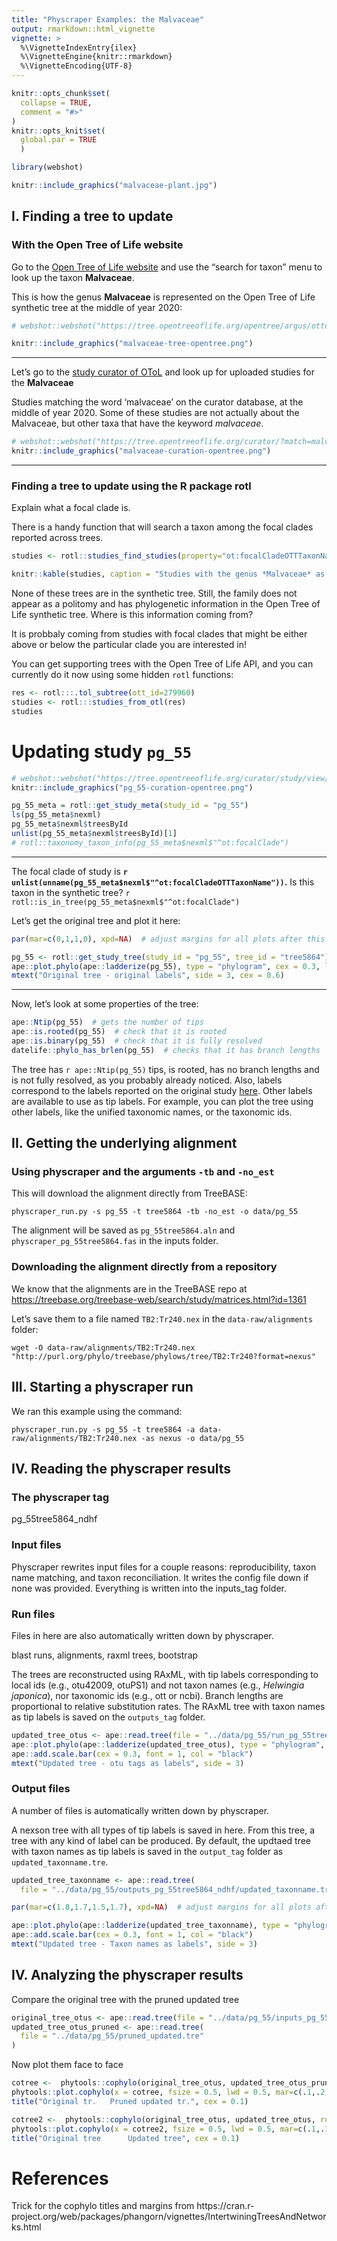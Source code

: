 ```yaml
---
title: "Physcraper Examples: the Malvaceae"
output: rmarkdown::html_vignette
vignette: >
  %\VignetteIndexEntry{ilex}
  %\VignetteEngine{knitr::rmarkdown}
  %\VignetteEncoding{UTF-8}
---
```


```r
knitr::opts_chunk$set(
  collapse = TRUE,
  comment = "#>"
)
knitr::opts_knit$set(
  global.par = TRUE
  )
```

```r
library(webshot)
```

```r
knitr::include_graphics("malvaceae-plant.jpg")
```

## I. Finding a tree to update

### With the Open Tree of Life website

Go to the [Open Tree of Life website](https://tree.opentreeoflife.org/opentree/argus/opentree12.3@ott93302) and use the "search for taxon" menu to look up the taxon **Malvaceae**.

This is how the genus **Malvaceae** is represented on the Open Tree of Life synthetic tree at the middle of year 2020:

```r
# webshot::webshot("https://tree.opentreeoflife.org/opentree/argus/ottol@279960/Malvaceae", file = "malvaceae-tree-opentree.png", delay = 1.5, zoom = 1, vwidth = 1400, vheight=1200)

knitr::include_graphics("malvaceae-tree-opentree.png")
```

***

Let's go to the [study curator of OToL](https://tree.opentreeoflife.org/curator) and look up for uploaded studies for the **Malvaceae**

Studies matching the word 'malvaceae' on the curator database, at the middle of year 2020. Some of these studies are not actually about the Malvaceae, but other taxa that have the keyword *malvaceae*.

```r
# webshot::webshot("https://tree.opentreeoflife.org/curator/?match=malvaceae", file = "malvaceae-curation-opentree.png", delay = 1, zoom = 1, vwidth = 1400)
knitr::include_graphics("malvaceae-curation-opentree.png")
```

***

### Finding a tree to update using the R package rotl

Explain what a focal clade is.

There is a handy function that will search a taxon among the focal clades reported across trees.

```r
studies <- rotl::studies_find_studies(property="ot:focalCladeOTTTaxonName", value="Malvaceae")
```

```r
knitr::kable(studies, caption = "Studies with the genus *Malvaceae* as focal clade.")
```

None of these trees are in the synthetic tree. Still, the family does not appear as a politomy and has phylogenetic information in the Open Tree of Life synthetic tree. Where is this information coming from?

It is probbaly coming from studies with focal clades that might be either above or below the particular clade you are interested in! 

You can get supporting trees with the Open Tree of Life API, and you can currently do it now using some hidden `rotl` functions:

```r
res <- rotl:::.tol_subtree(ott_id=279960)  
studies <- rotl:::studies_from_otl(res)
studies
```


# Updating study `pg_55`

```r
# webshot::webshot("https://tree.opentreeoflife.org/curator/study/view/pg_55", file = "pg_55-curation-opentree.png", delay = 1, zoom = 1, vwidth = 1400)
knitr::include_graphics("pg_55-curation-opentree.png")
```

<!-- Get study data and tree id with rotl -->
```r
pg_55_meta = rotl::get_study_meta(study_id = "pg_55")
ls(pg_55_meta$nexml)
pg_55_meta$nexml$treesById
unlist(pg_55_meta$nexml$treesById)[1]
# rotl::taxonomy_taxon_info(pg_55_meta$nexml$"^ot:focalClade")
```
*** 

The focal clade of study is **`r unlist(unname(pg_55_meta$nexml$"^ot:focalCladeOTTTaxonName"))
`.** Is this taxon in the synthetic tree? `r rotl::is_in_tree(pg_55_meta$nexml$"^ot:focalClade")`

Let's get the original tree and plot it here:

```r
par(mar=c(0,1,1,0), xpd=NA)  # adjust margins for all plots after this
```
```r
pg_55 <- rotl::get_study_tree(study_id = "pg_55", tree_id = "tree5864")
ape::plot.phylo(ape::ladderize(pg_55), type = "phylogram", cex = 0.3, label.offset = 1, edge.width = 0.5) 
mtext("Original tree - original labels", side = 3, cex = 0.6)

```

*** 

Now, let's look at some properties of the tree:

```r
ape::Ntip(pg_55)  # gets the number of tips
ape::is.rooted(pg_55)  # check that it is rooted
ape::is.binary(pg_55)  # check that it is fully resolved
datelife::phylo_has_brlen(pg_55)  # checks that it has branch lengths
```
The tree has `r ape::Ntip(pg_55)` tips, is rooted, has no branch lengths and is not fully resolved, as you probably already noticed. Also, labels correspond to the labels reported on the original study [here](`r unlist(unname(pg_55_meta$nexml$"^ot:studyPublication"))
`). Other labels are available to use as tip labels. For example, you can plot the tree using other labels, like the unified taxonomic names, or the taxonomic ids.

## II. Getting the underlying alignment

### Using physcraper and the arguments `-tb` and `-no_est`

This will download the alignment directly from TreeBASE:

```
physcraper_run.py -s pg_55 -t tree5864 -tb -no_est -o data/pg_55
```
The alignment will be saved as `pg_55tree5864.aln` and `physcraper_pg_55tree5864.fas` in the inputs folder.

### Downloading the alignment directly from a repository

We know that the alignments are in the TreeBASE repo at <https://treebase.org/treebase-web/search/study/matrices.html?id=1361>

Let's save them to a file named `TB2:Tr240.nex` in the `data-raw/alignments` folder:

```
wget -O data-raw/alignments/TB2:Tr240.nex "http://purl.org/phylo/treebase/phylows/tree/TB2:Tr240?format=nexus"
```

## III. Starting a physcraper run

We ran this example using the command:

```
physcraper_run.py -s pg_55 -t tree5864 -a data-raw/alignments/TB2:Tr240.nex -as nexus -o data/pg_55
```

## IV. Reading the physcraper results

### The physcraper tag

pg_55tree5864_ndhf

### Input files

Physcraper rewrites input files for a couple reasons: reproducibility, taxon name matching, and taxon reconciliation.
It writes the config file down if none was provided. Everything is written into the inputs_tag folder.

### Run files

Files in here are also automatically written down by physcraper.

blast runs, alignments, raxml trees, bootstrap

The trees are reconstructed using RAxML, with tip labels corresponding to local ids (e.g., otu42009, otuPS1) and not taxon names (e.g., *Helwingia japonica*), nor taxonomic ids (e.g., ott or ncbi). Branch lengths are proportional to relative substitution rates.
The RAxML tree with taxon names as tip labels is saved on the `outputs_tag` folder.


```r
updated_tree_otus <- ape::read.tree(file = "../data/pg_55/run_pg_55tree5864_ndhf/RAxML_bestTree.2020-06-09")
ape::plot.phylo(ape::ladderize(updated_tree_otus), type = "phylogram", cex = 0.25, label.offset = 0.001, edge.width = 0.5)
ape::add.scale.bar(cex = 0.3, font = 1, col = "black")
mtext("Updated tree - otu tags as labels", side = 3)
```

### Output files

A number of files is automatically written down by physcraper.

A nexson tree with all types of tip labels is saved in here.
From this tree, a tree with any kind of label can be produced.
By default, the updtaed tree with taxon names as tip labels is saved 
in the `output_tag` folder as `updated_taxonname.tre`.


```r
updated_tree_taxonname <- ape::read.tree(
  file = "../data/pg_55/outputs_pg_55tree5864_ndhf/updated_taxonname.tre")
```
```r
par(mar=c(1.8,1.7,1.5,1.7), xpd=NA)  # adjust margins for all plots after this
```
```r
ape::plot.phylo(ape::ladderize(updated_tree_taxonname), type = "phylogram", cex = 0.2, label.offset = 0.001, edge.width = 0.5)
ape::add.scale.bar(cex = 0.3, font = 1, col = "black")
mtext("Updated tree - Taxon names as labels", side = 3)

```

## IV. Analyzing the physcraper results

Compare the original tree with the pruned updated tree
```r
original_tree_otus <- ape::read.tree(file = "../data/pg_55/inputs_pg_55tree5864_ndhf/physcraper_pg_55tree5864_ndhf.tre")
updated_tree_otus_pruned <- ape::read.tree(
  file = "../data/pg_55/pruned_updated.tre"
)
```


Now plot them face to face
```r
cotree <-  phytools::cophylo(original_tree_otus, updated_tree_otus_pruned, rotate.multi =TRUE)
phytools::plot.cophylo(x = cotree, fsize = 0.5, lwd = 0.5, mar=c(.1,.2,2,.3), ylim=c(-.1,1), scale.bar=c(0, .05))
title("Original tr.   Pruned updated tr.", cex = 0.1)
```

```r
cotree2 <-  phytools::cophylo(original_tree_otus, updated_tree_otus, rotate.multi =TRUE)
phytools::plot.cophylo(x = cotree2, fsize = 0.5, lwd = 0.5, mar=c(.1,.1,2,.3), ylim=c(-.1,1), scale.bar=c(0, .05))
title("Original tree      Updated tree", cex = 0.1)
```


# References

Trick for the cophylo titles and margins from https://cran.r-project.org/web/packages/phangorn/vignettes/IntertwiningTreesAndNetworks.html
